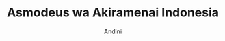 ---
title: Asmodeus wa Akiramenai Indonesia
deskripsi : Ini adalah komik buatan saya coy wkwkwkw
author : Andini
genre : komedi drama
status: Ongoing
type: Manhwa
image: https://i0.wp.com/www.maid.my.id/wp-content/uploads/2018/07/8o0890.jpg
project : Yes
posted by : admin
---